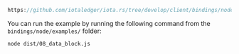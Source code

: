 
<DotEnvWarning/>

```ts reference
https://github.com/iotaledger/iota.rs/tree/develop/client/bindings/nodejs/examples/08_data_block.ts
```

You can run the example by running the following command from the `bindings/node/examples/` folder:

```bash
node dist/08_data_block.js
```
